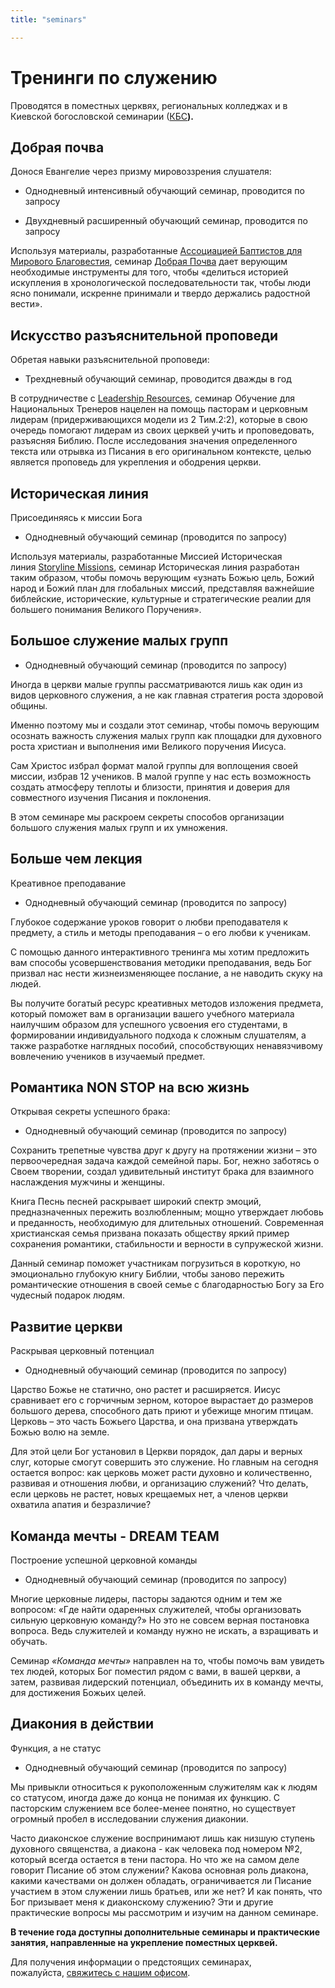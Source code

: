 ```yaml
---
title: "seminars"

---
```

# Тренинги по служению

Проводятся в поместных церквях, региональных колледжах и в Киевской богословской семинарии ([КБС](https://ktsonline.org/abiturientu/navchalni-programy/352-cmi-ua#%D0%B4%D0%B8%D1%80%D0%B5%D0%BA%D1%82%D0%BE%D1%80-%D0%BF%D1%80%D0%BE%D0%B3%D1%80%D0%B0%D0%BC%D0%B8)**).**

## Добрая почва

Донося Евангелие через призму мировоззрения слушателя:

*   Однодневный интенсивный обучающий семинар, проводится по запросу

*   Двухдневный расширенный обучающий семинар, проводится по запросу


Используя материалы, разработанные [Ассоциацией Баптистов для Мирового Благовестия](https://www.abwe.org/), семинар [Добрая Почва](https://www.goodsoil.com/) дает верующим необходимые инструменты для того, чтобы «делиться историей искупления в хронологической последовательности так, чтобы люди ясно понимали, искренне принимали и твердо держались радостной вести».

## Искусство разъяснительной проповеди

Обретая навыки разъяснительной проповеди:

*   Трехдневный обучающий семинар, проводится дважды в год


В сотрудничестве с [Leadership Resources](https://www.leadershipresources.org/), семинар Обучение для Национальных Тренеров нацелен на помощь пасторам и церковным лидерам (придерживающихся модели из 2 Тим.2:2), которые в свою очередь помогают лидерам из своих церквей учить и проповедовать, разъясняя Библию. После исследования значения определенного текста или отрывка из Писания в его оригинальном контексте, целью является проповедь для укрепления и ободрения церкви.

## Историческая линия

Присоединяясь к миссии Бога

*   Однодневный обучающий семинар (проводится по запросу)


Используя материалы, разработанные Миссией Историческая линия [Storyline Missions](https://www.storylinemissions.org/), семинар Историческая линия разработан таким образом, чтобы помочь верующим «узнать Божью цель, Божий народ и Божий план для глобальных миссий, представляя важнейшие библейские, исторические, культурные и стратегические реалии для большего понимания Великого Поручения».

## Большое служение малых групп

*   Однодневный обучающий семинар (проводится по запросу)


Иногда в церкви малые группы рассматриваются лишь как один из видов церковного служения, а не как главная стратегия роста здоровой общины.

Именно поэтому мы и создали этот семинар, чтобы помочь верующим осознать важность служения малых групп как площадки для духовного роста христиан и выполнения ими Великого поручения Иисуса.

Сам Христос избрал формат малой группы для воплощения своей миссии, избрав 12 учеников. В малой группе у нас есть возможность создать атмосферу теплоты и близости, принятия и доверия для совместного изучения Писания и поклонения.

В этом семинаре мы раскроем секреты способов организации большого служения малых групп и их умножения.

## Больше чем лекция

Креативное преподавание

*   Однодневный обучающий семинар (проводится по запросу)


Глубокое содержание уроков говорит о любви преподавателя к предмету, а стиль и методы преподавания – о его любви к ученикам.

С помощью данного интерактивного тренинга мы хотим предложить вам способы усовершенствования методики преподавания, ведь Бог призвал нас нести жизнеизменяющее послание, а не наводить скуку на людей.

Вы получите богатый ресурс креативных методов изложения предмета, который поможет вам в организации вашего учебного материала наилучшим образом для успешного усвоения его студентами, в формировании индивидуального подхода к сложным слушателям, а также разработке наглядных пособий, способствующих ненавязчивому вовлечению учеников в изучаемый предмет.

## Романтика NON STOP на всю жизнь

Открывая секреты успешного брака:

*   Однодневный обучающий семинар (проводится по запросу)


Сохранить трепетные чувства друг к другу на протяжении жизни – это первоочередная задача каждой семейной пары. Бог, нежно заботясь о Своем творении, создал удивительный институт брака для взаимного наслаждения мужчины и женщины.

Книга Песнь песней раскрывает широкий спектр эмоций, предназначенных пережить возлюбленным; мощно утверждает любовь и преданность, необходимую для длительных отношений. Современная христианская семья призвана показать обществу яркий пример сохранения романтики, стабильности и верности в супружеской жизни.

Данный семинар поможет участникам погрузиться в короткую, но эмоционально глубокую книгу Библии, чтобы заново пережить романтические отношения в своей семье с благодарностью Богу за Его чудесный подарок людям.

## Развитие церкви

Раскрывая церковный потенциал

*   Однодневный обучающий семинар (проводится по запросу)


Царство Божье не статично, оно растет и расширяется. Иисус сравнивает его с горчичным зерном, которое вырастает до размеров большого дерева, способного дать приют и убежище многим птицам. Церковь – это часть Божьего Царства, и она призвана утверждать Божью волю на земле.

Для этой цели Бог установил в Церкви порядок, дал дары и верных слуг, которые смогут совершить это служение. Но главным на сегодня остается вопрос: как церковь может расти духовно и количественно, развивая и отношения любви, и организацию служений? Что делать, если церковь не растет, новых крещаемых нет, а членов церкви охватила апатия и безразличие?

## Команда мечты - DREAM TEAM

Построение успешной церковной команды

*   Однодневный обучающий семинар (проводится по запросу)


Многие церковные лидеры, пасторы задаются одним и тем же вопросом: «Где найти одаренных служителей, чтобы организовать сильную церковную команду?» Но это не совсем верная постановка вопроса. Ведь служителей и команду нужно не искать, а взращивать и обучать.

Семинар _«Команда мечты»_ направлен на то, чтобы помочь вам увидеть тех людей, которых Бог поместил рядом с вами, в вашей церкви, а затем, развивая лидерский потенциал, объединить их в команду мечты, для достижения Божьих целей.

## Диакония в действии

Функция, а не статус

*   Однодневный обучающий семинар (проводится по запросу)


Мы привыкли относиться к рукоположенным служителям как к людям со статусом, иногда даже до конца не понимая их функцию. С пасторским служением все более-менее понятно, но существует огромный пробел в исследовании служения диаконии.

Часто диаконское служение воспринимают лишь как низшую ступень духовного священства, а диакона - как человека под номером №2, который всегда остается в тени пастора. Но что же на самом деле говорит Писание об этом служении? Какова основная роль диакона, какими качествами он должен обладать, ограничивается ли Писание участием в этом служении лишь братьев, или же нет? И как понять, что Бог призывает меня к диаконскому служению? Эти и другие практические вопросы мы рассмотрим и изучим на данном семинаре.

**В течение года доступны дополнительные семинары и практические занятия, направленные на укрепление поместных церквей.**

Для получения информации о предстоящих семинарах, пожалуйста, [свяжитесь с нашим офисом](https://cmieurasia.org/ru/contact.html).
